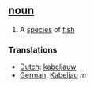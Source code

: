 == [[noun]] ==
#A [[species]] of [[fish]]

===Translations===

*[[Dutch]]: [[kabeljauw]]
*[[German]]: [[Kabeljau]] ''m''